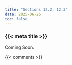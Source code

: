 ```yaml
---
title: "Sections 12.2, 12.3"
date: 2025-06-26
toc: false
---
```


### {{< meta title >}}

Coming Soon.


{{< comments >}}
